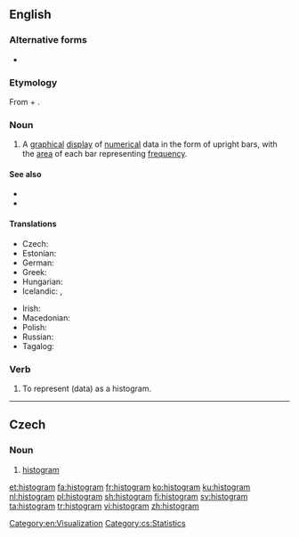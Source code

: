 ==English==
{{wikipedia}}

===Alternative forms===
* {{l|en|histogramme}}

===Etymology===
From {{etyl|grc|en}} {{m|grc|ἱστός||mast}} + {{m|grc|-γραμμα}}.

===Noun===
{{en-noun}}

# {{label|en|statistics}} A [[graphical]] [[display]] of [[numerical]] data in the form of upright bars, with the [[area]] of each bar representing [[frequency]].

====See also====
* {{l|en|bar chart}}
* {{l|en|vertical line diagram}}

====Translations====
{{trans-top|graphical display}}
* Czech: {{t|cs|histogram|m}}
* Estonian: {{t+|et|histogramm}}
* German: {{t|de|Histogramm|n}}
* Greek: {{t+|el|ιστόγραμμα|n}}
* Hungarian: {{t|hu|hisztogram}}
* Icelandic: {{t|is|súlurit|n}}, {{t|is|stuðlarit|n}}
{{trans-mid}}
* Irish: {{t|ga|histeagram|m}}
* Macedonian: {{t|mk|хистограм|m|tr=hístogram|sc=Cyrl}}
* Polish: {{t+|pl|histogram|m}}
* Russian: {{t+|ru|гистогра́мма|f}}
* Tagalog: {{t|tl|taladalasan}}
{{trans-bottom}}

===Verb===
{{en-verb|histogramm}}

# {{label|en|transitive}} To represent (data) as a histogram.

[[Category:en:Visualization]]

----

==Czech==

===Noun===
{{cs-noun|g=m}}

# [[#English|histogram]]

[[Category:cs:Statistics]]

[[et:histogram]]
[[fa:histogram]]
[[fr:histogram]]
[[ko:histogram]]
[[ku:histogram]]
[[nl:histogram]]
[[pl:histogram]]
[[sh:histogram]]
[[fi:histogram]]
[[sv:histogram]]
[[ta:histogram]]
[[tr:histogram]]
[[vi:histogram]]
[[zh:histogram]]